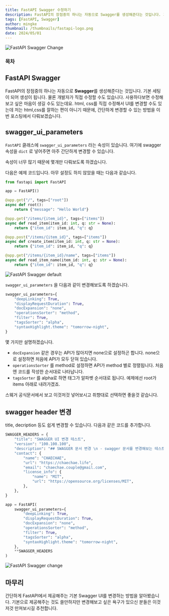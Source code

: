 ```yaml
---
title: FastAPI Swagger 수정하기
description: FastAPI의 장점중의 하나는 자동으로 Swagger를 생성해준다는 것입니다. 기본 세팅이 되어 생성이 됩니다. 물론 개발자가 직접 수정할 수도 있습니다. 사용하다보면 수정해보고 싶은 마음이 생길 수도 있는데요. html, css를 직접 수정해서 UI를 변경할 수도 있는데 저는 html,css를 잘하는 편이 아니기 때문에, 간단하게 변경할 수 있는 방법을 이번 포스팅에서 다뤄보겠습니다.
tags: [FastAPI, Swagger]
author: mingke
thumbnail: /thumbnails/fastapi-logo.png
date: 2024/05/01
---
```


<Image src="/thumbnails/fastapi-logo.png" alt="FastAPI Swagger Change" />

### 목차

## FastAPI Swagger

FastAPI의 장점중의 하나는 자동으로 **Swagger**를 생성해준다는 것입니다. 기본 세팅이 되어 생성이 됩니다. 물론 개발자가 직접 수정할 수도 있습니다. 사용하다보면 수정해보고 싶은 마음이 생길 수도 있는데요. html, css를 직접 수정해서 UI를 변경할 수도 있는데 저는 html,css를 잘하는 편이 아니기 때문에, 간단하게 변경할 수 있는 방법을 이번 포스팅에서 다뤄보겠습니다.

## swagger_ui_parameters

`FastAPI` 클래스에 `swagger_ui_parameters` 라는 속성이 있습니다. 여기에 swagger 속성을 `dict` 로 넣어주면 아주 간단하게 변경할 수 있습니다.

속성이 너무 많기 때문에 몇개만 다뤄보도록 하겠습니다.

다음은 예제 코드입니다. 아무 설정도 하지 않았을 때는 다음과 같습니다.

```python
from fastapi import FastAPI

app = FastAPI()

@app.get("/", tags=["root"])
async def root():
    return {"message": "Hello World"}

@app.get("/items/{item_id}", tags=["items"])
async def read_item(item_id: int, q: str = None):
    return {"item_id": item_id, "q": q}

@app.post("/items/{item_id}", tags=["items"])
async def create_item(item_id: int, q: str = None):
    return {"item_id": item_id, "q": q}

@app.get("/items/{item_id}/name", tags=["items"])
async def read_item_name(item_id: int, q: str = None):
    return {"item_id": item_id, "q": q}

```

<Image
  src="/fastapi-swagger-change/01.png"
  alt="FastAPI Swagger default"
  caption="Swagger 기본 화면"
/>

`swagger_ui_parameters` 을 다음과 같이 변경해보도록 하겠습니다.

```python
swagger_ui_parameters={
    "deepLinking": True,
    "displayRequestDuration": True,
    "docExpansion": "none",
    "operationsSorter": "method",
    "filter": True,
    "tagsSorter": "alpha",
    "syntaxHighlight.theme": "tomorrow-night",
}
```

몇 가지만 설명하겠습니다.

- `docExpansion` 같은 경우는 API가 많아지면 none으로 설정하곤 합니다. none으로 설정하면 처음에 API가 모두 닫혀 있습니다.
- `operationsSorter` 를 method로 설정하면 API가 method 별로 정렬됩니다. 처음엔 코드를 작성한 순서대로 나타납니다.
- `tagsSorter` 를 alpha로 하면 태그가 알파벳 순서대로 됩니다. 예제에선 root가 items 아래로 내려가겠죠.

스웨거 공식문서에서 보고 이것저것 넣어보시고 취향대로 선택하면 좋을것 같습니다.

<Link url="https://swagger.io/docs/open-source-tools/swagger-ui/usage/configuration/" />

## swagger header 변경

title, decription 등도 쉽게 변경할 수 있습니다. 다음과 같은 코드를 추가합니다.

```python
SWAGGER_HEADERS = {
    "title": "SWAGGER UI 변경 테스트",
    "version": "100.100.100",
    "description": "## SWAGGER 문서 변경 \n - swagger 문서를 변경해보는 테스트입니다. \n - 테스트 1234 \n - 테스트 5678",
    "contact": {
        "name": "CHAECHAE",
        "url": "https://chaechae.life",
        "email": "chaechae.couple@gmail.com",
        "license_info": {
            "name": "MIT",
            "url": "https://opensource.org/licenses/MIT",
        },
    },
}

app = FastAPI(
    swagger_ui_parameters={
        "deepLinking": True,
        "displayRequestDuration": True,
        "docExpansion": "none",
        "operationsSorter": "method",
        "filter": True,
        "tagsSorter": "alpha",
        "syntaxHighlight.theme": "tomorrow-night",
    },
    **SWAGGER_HEADERS
)
```

<Image
  src="/fastapi-swagger-change/02.png"
  alt="FastAPI Swagger change"
  caption="Swagger 설정 변경 후 화면"
/>

## 마무리

간단하게 FastAPI에서 제공해주는 기본 Swagger UI를 변경하는 방법을 알아봤습니다. 기본으로 제공해주는 것도 쓸만하지만 변경해보고 싶은 욕구가 있으신 분들은 이것저것 만져보시길 추천합니다.

<Link url="https://chaechae.life/blog/fastapi-deployment-gunicorn" />
